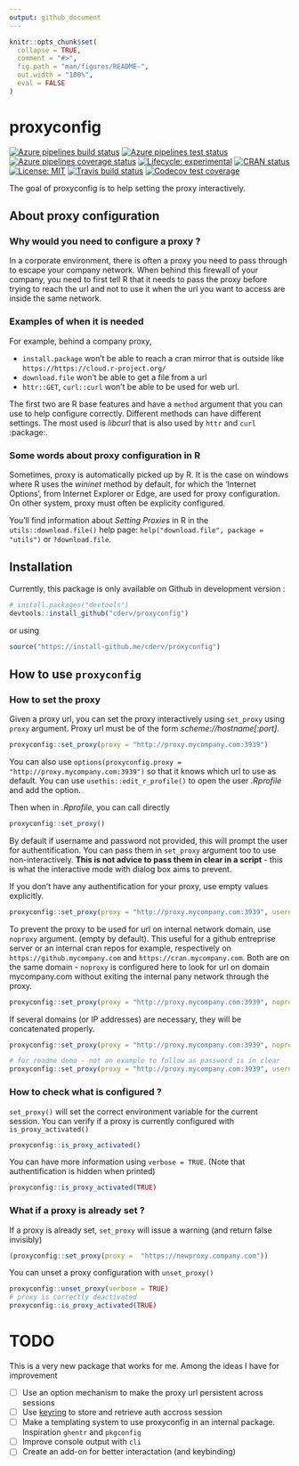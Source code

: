 ```yaml
---
output: github_document
---
```


<!-- README.md is generated from README.Rmd. Please edit that file -->

```r
knitr::opts_chunk$set(
  collapse = TRUE,
  comment = "#>",
  fig.path = "man/figures/README-",
  out.width = "100%",
  eval = FALSE
)
```
# proxyconfig

<!-- badges: start -->
[![Azure pipelines build status](https://img.shields.io/azure-devops/build/cderv/4dae08f7-f565-42a4-9f15-198bb572a0f9/1)](https://dev.azure.com/cderv/proxyconfig/_build/latest?definitionId=1&branchName=master)
[![Azure pipelines test status](https://img.shields.io/azure-devops/tests/cderv/proxyconfig/1?color=brightgreen&compact_message)](https://dev.azure.com/cderv/proxyconfig/_build/latest?definitionId=1&branchName=master)
[![Azure pipelines coverage status](https://img.shields.io/azure-devops/coverage/cderv/proxyconfig/1)](https://dev.azure.com/cderv/proxyconfig/_build/latest?definitionId=1&branchName=master)
[![Lifecycle: experimental](https://img.shields.io/badge/lifecycle-experimental-orange.svg)](https://www.tidyverse.org/lifecycle/#experimental)
[![CRAN status](https://www.r-pkg.org/badges/version/proxyconfig)](https://CRAN.R-project.org/package=proxyconfig)
[![License: MIT](https://img.shields.io/badge/License-MIT-yellow.svg)](LICENSE.md)
[![Travis build status](https://travis-ci.com/cderv/proxyconfig.svg?branch=master)](https://travis-ci.com/cderv/proxyconfig)
[![Codecov test coverage](https://codecov.io/gh/cderv/proxyconfig/branch/master/graph/badge.svg)](https://codecov.io/gh/cderv/proxyconfig?branch=master)
<!-- badges: end -->

The goal of proxyconfig is to help setting the proxy interactively.  

## About proxy configuration

### Why would you need to configure a proxy ? 

In a corporate environment, there is often a proxy you need to pass through to
escape your company network. When behind this firewall of your company, you need
to first tell R that it needs to pass the proxy before trying to reach the url
and not to use it when the url you want to access are inside the same network.

### Examples of when it is needed

For example, behind a company proxy, 

+ `install.package` won't be able to reach a cran mirror that is outside like `https://https://cloud.r-project.org/`
+ `download.file` won't be able to get a file from a url
+ `httr::GET`, `curl::curl` won't be able to be used for web url.

The first two are R base features and have a `method` argument that you can use to help configure correctly. Different methods can have different settings. The most used is _libcurl_ that is also used by `httr` and `curl` :package:.

### Some words about proxy configuration in R

Sometimes, proxy is automatically picked up by R. It is the case on windows
where R uses the _wininet_ method by default, for which the 'Internet Options',
from Internet Explorer or Edge, are used for proxy configuration.
On other system, proxy must often be explicity configured. 

You'll find information about _Setting Proxies_ in R in the `utils::download.file()` help page:
`help("download.file", package = "utils")` or `?download.file`.


## Installation

Currently, this package is only available on Github in development version :

```r
# install.packages("devtools")
devtools::install_github("cderv/proxyconfig")
```

or using

```r
source("https://install-github.me/cderv/proxyconfig")
```

## How to use `proxyconfig`

### How to set the proxy

Given a proxy url, you can set the proxy interactively using `set_proxy` using `proxy` argument. Proxy
url must be of the form _scheme://hostname[:port]_.

```r
proxyconfig::set_proxy(proxy = "http://proxy.mycompany.com:3939")
```

You can also use `options(proxyconfig.proxy = "http://proxy.mycompany.com:3939")` 
so that it knows which url to use as default. You can use `usethis::edit_r_profile()` to open the user 
_.Rprofile_ and add the option.

Then when in _.Rprofile_, you can call directly
```r
proxyconfig::set_proxy()
```

By default if username and password not provided, this will prompt the user for authentification. You can pass them in `set_proxy` argument too to use non-interactively. **This is not advice to pass them in clear in a script** - this is what the interactive mode with dialog box aims to prevent. 


If you don't have any authentification for your proxy, use empty values explicitly.
```r
proxyconfig::set_proxy(proxy = "http://proxy.mycompany.com:3939", username = "", password = "")
```

To prevent the proxy to be used for url on internal network domain, use `noproxy` argument. (empty by default). This useful for a github entreprise server or an internal cran repos for example, respectively on `https://github.mycompany.com` and `https://cran.mycompany.com`. Both are on the same domain - `noproxy` is configured here to look for url on domain mycompany.com without exiting the internal pany network through the proxy.

```r
proxyconfig::set_proxy(proxy = "http://proxy.mycompany.com:3939", noproxy = ".mycompany.com")
```

If several domains (or IP addresses) are necessary, they will be concatenated properly. 

```r
proxyconfig::set_proxy(proxy = "http://proxy.mycompany.com:3939", noproxy = c(".mycompany.com", "163.104.50.180"))
```


```r
# for readme demo - not an example to follow as password is in clear
proxyconfig::set_proxy(proxy = "http://proxy.mycompany.com:3939", username = "its", password = "me", noproxy = c(".mycompany.com", "163.104.50.180"), https = TRUE)
```

### How to check what is configured ? 

`set_proxy()` will set the correct environment variable for the current session. You can verify if a proxy is currently configured with `is_proxy_activated()`

```r
proxyconfig::is_proxy_activated()
```

You can have more information using `verbose = TRUE`. (Note that authentification is hidden when printed)

```r
proxyconfig::is_proxy_activated(TRUE)
```

### What if a proxy is already set ? 

If a proxy is already set, `set_proxy` will issue a warning (and return false invisibly)
```r
(proxyconfig::set_proxy(proxy =  "https://newproxy.company.com"))
```

You can unset a proxy configuration with `unset_proxy()`
```r
proxyconfig::unset_proxy(verbose = TRUE)
# proxy is correctly deactivated
proxyconfig::is_proxy_activated(TRUE)
```


# TODO

This is a very new package that works for me. Among the ideas I have for improvement

 - [ ] Use an option mechanism to make the proxy url persistent across sessions
 - [ ] Use [keyring](https://github.com/r-lib/keyring) to store and retrieve auth accross session
 - [ ] Make a templating system to use proxyconfig in an internal package. Inspiration `ghentr` and `pkgconfig`
 - [ ] Improve console output with `cli`
 - [ ] Create an add-on for better interactation (and keybinding)

